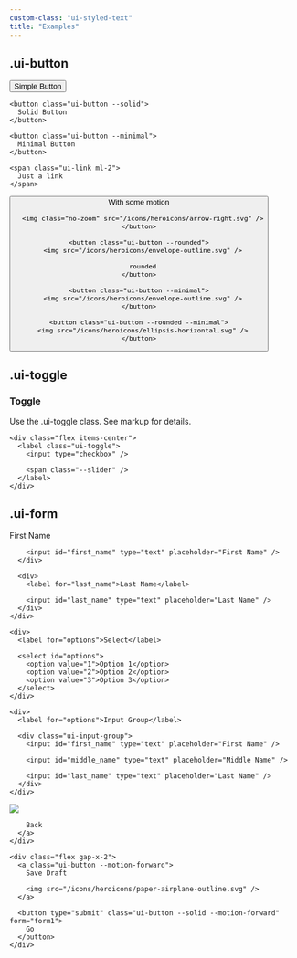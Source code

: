 ```yaml
---
custom-class: "ui-styled-text"
title: "Examples"
---
```


## .ui-button

<div class="ui-box ui-sandbox my-6">
  <div class="flex gap-x-2">
    <button class="ui-button">
      Simple Button
    </button>

    <button class="ui-button --solid">
      Solid Button
    </button>

    <button class="ui-button --minimal">
      Minimal Button
    </button>

    <span class="ui-link ml-2">
      Just a link
    </span>
  </div>
</div>

<div class="ui-box ui-sandbox my-6">
  <div class="flex gap-x-2">
    <button class="ui-button --motion-forward">
      With some motion

      <img class="no-zoom" src="/icons/heroicons/arrow-right.svg" />
    </button>

    <button class="ui-button --rounded">
      <img src="/icons/heroicons/envelope-outline.svg" />

      rounded
    </button>

    <button class="ui-button --minimal">
      <img src="/icons/heroicons/envelope-outline.svg" />
    </button>

    <button class="ui-button --rounded --minimal">
      <img src="/icons/heroicons/ellipsis-horizontal.svg" />
    </button>
  </div>
</div>

## .ui-toggle

<div class="ui-box ui-sandbox not-prose my-6 ui-styled-text-unset">
  <div class="flex w-full justify-between">
    <div>
      <div class="ui-titlepair">
        <h3 class="--title">Toggle</h3>
        <p class="--description">Use the .ui-toggle class. See markup for details. </p>
      </div>
    </div>

    <div class="flex items-center">
      <label class="ui-toggle">
        <input type="checkbox" />

        <span class="--slider" />
      </label>
    </div>
  </div>
</div>

## .ui-form

<form id="form1" class="ui-box ui-sandbox my-6 ui-form" action="/docs">
  <div class="ui-tuple flex flex-col gap-y-1">
    <div class="grid grid-cols-2 gap-x-4">
      <div>
        <label for="first_name">First Name</label>

        <input id="first_name" type="text" placeholder="First Name" />
      </div>

      <div>
        <label for="last_name">Last Name</label>

        <input id="last_name" type="text" placeholder="Last Name" />
      </div>
    </div>

    <div>
      <label for="options">Select</label>

      <select id="options">
        <option value="1">Option 1</option>
        <option value="2">Option 2</option>
        <option value="3">Option 3</option>
      </select>
    </div>

    <div>
      <label for="options">Input Group</label>

      <div class="ui-input-group">
        <input id="first_name" type="text" placeholder="First Name" />

        <input id="middle_name" type="text" placeholder="Middle Name" />

        <input id="last_name" type="text" placeholder="Last Name" />
      </div>
    </div>
  </div>

  <div class="--bottom">
    <div>
      <a class="ui-button --minimal --motion-backward">
        <img src="/icons/heroicons/arrow-left.svg" />

        Back
      </a>
    </div>

    <div class="flex gap-x-2">
      <a class="ui-button --motion-forward">
        Save Draft

        <img src="/icons/heroicons/paper-airplane-outline.svg" />
      </a>

      <button type="submit" class="ui-button --solid --motion-forward" form="form1">
        Go
      </button>
    </div>
  </div>
</form>